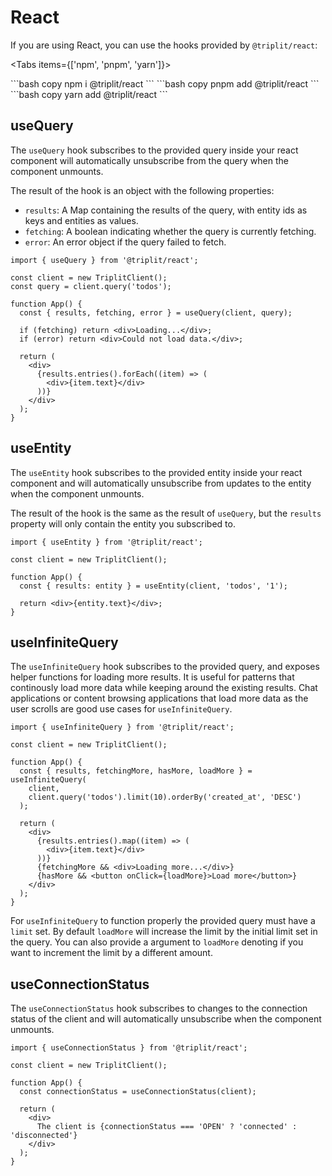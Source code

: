 
# React

If you are using React, you can use the hooks provided by `@triplit/react`:

<Tabs items={['npm', 'pnpm', 'yarn']}>

  <Tab>
    ```bash copy
    npm i @triplit/react
    ```
  </Tab>
    <Tab>
    ```bash copy
    pnpm add @triplit/react
    ```
  </Tab>
  <Tab>
    ```bash copy
    yarn add @triplit/react
    ```
  </Tab>
</Tabs>

## useQuery

The `useQuery` hook subscribes to the provided query inside your react component will automatically unsubscribe from the query when the component unmounts.

The result of the hook is an object with the following properties:

- `results`: A Map containing the results of the query, with entity ids as keys and entities as values.
- `fetching`: A boolean indicating whether the query is currently fetching.
- `error`: An error object if the query failed to fetch.

```tsx filename="app.tsx"
import { useQuery } from '@triplit/react';

const client = new TriplitClient();
const query = client.query('todos');

function App() {
  const { results, fetching, error } = useQuery(client, query);

  if (fetching) return <div>Loading...</div>;
  if (error) return <div>Could not load data.</div>;

  return (
    <div>
      {results.entries().forEach((item) => (
        <div>{item.text}</div>
      ))}
    </div>
  );
}
```

## useEntity

The `useEntity` hook subscribes to the provided entity inside your react component and will automatically unsubscribe from updates to the entity when the component unmounts.

The result of the hook is the same as the result of `useQuery`, but the `results` property will only contain the entity you subscribed to.

```tsx copy filename="app.tsx"
import { useEntity } from '@triplit/react';

const client = new TriplitClient();

function App() {
  const { results: entity } = useEntity(client, 'todos', '1');

  return <div>{entity.text}</div>;
}
```

## useInfiniteQuery

The `useInfiniteQuery` hook subscribes to the provided query, and exposes helper functions for loading more results. It is useful for patterns that continously load more data while keeping around the existing results. Chat applications or content browsing applications that load more data as the user scrolls are good use cases for `useInfiniteQuery`.

```tsx copy filename="app.tsx"
import { useInfiniteQuery } from '@triplit/react';

const client = new TriplitClient();

function App() {
  const { results, fetchingMore, hasMore, loadMore } = useInfiniteQuery(
    client,
    client.query('todos').limit(10).orderBy('created_at', 'DESC')
  );

  return (
    <div>
      {results.entries().map((item) => (
        <div>{item.text}</div>
      ))}
      {fetchingMore && <div>Loading more...</div>}
      {hasMore && <button onClick={loadMore}>Load more</button>}
    </div>
  );
}
```

For `useInfiniteQuery` to function properly the provided query must have a `limit` set. By default `loadMore` will increase the limit by the initial limit set in the query. You can also provide a argument to `loadMore` denoting if you want to increment the limit by a different amount.

## useConnectionStatus

The `useConnectionStatus` hook subscribes to changes to the connection status of the client and will automatically unsubscribe when the component unmounts.

```tsx copy filename="app.tsx"
import { useConnectionStatus } from '@triplit/react';

const client = new TriplitClient();

function App() {
  const connectionStatus = useConnectionStatus(client);

  return (
    <div>
      The client is {connectionStatus === 'OPEN' ? 'connected' : 'disconnected'}
    </div>
  );
}
```
